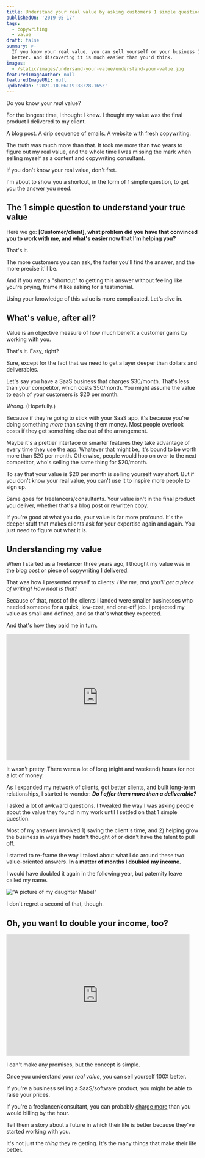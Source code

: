 ```yaml
---
title: Understand your real value by asking customers 1 simple question
publishedOn: '2019-05-17'
tags:
  - copywriting
  - value
draft: false
summary: >-
  If you know your real value, you can sell yourself or your business 100X
  better. And discovering it is much easier than you'd think.
images:
  - /static/images/undersand-your-value/understand-your-value.jpg
featuredImageAuthor: null
featuredImageURL: null
updatedOn: '2021-10-06T19:38:28.165Z'
---
```


<Statement color="sea">Do you know your _real_ value?</Statement>

For the longest time, I thought I knew. I thought my value was the final product I delivered to my client.

A blog post. A drip sequence of emails. A website with fresh copywriting.

The truth was much more than that. It took me more than two years to figure out my real value, and the whole time I was missing the mark when selling myself as a content and copywriting consultant.

If you don't know your real value, don't fret.

I'm about to show you a shortcut, in the form of 1 simple question, to get you the answer you need.

## The 1 simple question to understand your true value

Here we go: **[Customer/client], what problem did you have that convinced you to work with me, and what's easier now that I'm helping you?**

That's it.

The more customers you can ask, the faster you'll find the answer, and the more precise it'll be.

And if you want a "shortcut" to getting this answer without feeling like you're prying, frame it like asking for a testimonial.

Using your knowledge of this value is more complicated. Let's dive in.

## What's value, after all?

Value is an objective measure of how much benefit a customer gains by working with you.

That's it. Easy, right?

Sure, except for the fact that we need to get a layer deeper than dollars and deliverables.

Let's say you have a SaaS business that charges $30/month. That's less than your competitor, which costs $50/month. You might assume the value to each of your customers is $20 per month.

_Wrong._ (Hopefully.)

Because if they're going to stick with your SaaS app, it's because you're doing something _more_ than saving them money. Most people overlook costs if they get something else out of the arrangement.

Maybe it's a prettier interface or smarter features they take advantage of every time they use the app. Whatever that might be, it's bound to be worth more than $20 per month. Otherwise, people would hop on over to the next competitor, who's selling the same thing for $20/month.

To say that your value is $20 per month is selling yourself way short. But if you don't know your real value, you can't use it to inspire more people to sign up.

Same goes for freelancers/consultants. Your value isn't in the final product you deliver, whether that's a blog post or rewritten copy.

If you're good at what you do, your value is far more profound. It's the deeper stuff that makes clients ask for your expertise again and again. You just need to figure out what it is.

## Understanding my value

When I started as a freelancer three years ago, I thought my value was in the blog post or piece of copywriting I delivered.

That was how I presented myself to clients: _Hire me, and you'll get a piece of writing! How neat is that?_

Because of that, most of the clients I landed were smaller businesses who needed someone for a quick, low-cost, and one-off job. I projected my value as small and defined, and so that's what they expected.

And that's how they paid me in turn.

<iframe
  src="https://giphy.com/embed/2SBvv58qaLptK"
  width="480"
  height="331"
  frameBorder="0"
  className="giphy-embed"
  allowFullScreen
></iframe>

It wasn't pretty. There were a lot of long (night and weekend) hours for not a lot of money.

As I expanded my network of clients, got better clients, and built long-term relationships, I started to wonder: **_Do I offer them more than a deliverable?_**

I asked a lot of awkward questions. I tweaked the way I was asking people about the value they found in my work until I settled on that 1 simple question.

Most of my answers involved 1) saving the client's time, and 2) helping grow the business in ways they hadn't thought of or didn't have the talent to pull off.

I started to re-frame the way I talked about what I do around these two value-oriented answers. **In a matter of months I doubled my income.**

I would have doubled it again in the following year, but paternity leave called my name.

!["A picture of my daughter Mabel"](/static/images/understand-your-value/mabel.jpg)

I don't regret a second of that, though.

## Oh, you want to double your income, too?

<iframe
  src="https://giphy.com/embed/HjPbLbmep2aJO"
  width="480"
  height="318"
  frameBorder="0"
  className="giphy-embed"
  allowFullScreen
></iframe>

I can't make any promises, but the concept is simple.

Once you understand your _real value_, you can sell yourself 100X better.

If you're a business selling a SaaS/software product, you might be able to raise your prices.

If you're a freelancer/consultant, you can probably [charge more](https://doubleyourfreelancing.com/justifying-higher-rates-with-value-based-pricing/) than you would billing by the hour.

<Statement color="sea">
  Tell them a story about a future in which their life is better because they've started working
  with you.
</Statement>

It's not just the _thing_ they're getting. It's the many things that make their life better.
